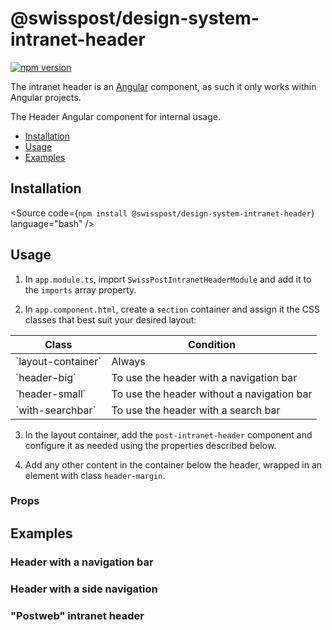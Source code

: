 
<Meta of={IntranetHeaderStories} />

# @swisspost/design-system-intranet-header

[![npm version](https://badge.fury.io/js/@swisspost%2Fdesign-system-intranet-header.svg)](https://badge.fury.io/js/@swisspost%2Fdesign-system-intranet-header)

<div className="alert alert-info alert-md">
  The intranet header is an <a href="//Angular.io" target="_blank">Angular</a> component, as such it only works within
  Angular projects.
</div>

The Header Angular component for internal usage.

<ul>
  <li><a href="#installation" target="_self">Installation</a></li>
  <li><a href="#usage" target="_self">Usage</a></li>
  <li><a href="#examples" target="_self">Examples</a></li>
</ul>

## Installation

<Source
  code={`npm install @swisspost/design-system-intranet-header`}
  language="bash"
/>

## Usage

1. In `app.module.ts`, import `SwissPostIntranetHeaderModule` and add it to the `imports` array property.

<Source
  code={SampleUse}
  language="bash"
/>


2. In `app.component.html`, create a `section` container and assign it the CSS classes that best suit your desired layout:

<table className="table table-sm table-bordered table-striped">
  <thead>
  <tr>
    <th>Class</th>
    <th>Condition</th>
  </tr>
  </thead>
  <tbody>
  <tr>
    <td>`layout-container`</td>
    <td>Always</td>
  </tr>
  <tr>
    <td>`header-big`</td>
    <td>To use the header with a navigation bar</td>
  </tr>
  <tr>
    <td>`header-small`</td>
    <td>To use the header without a navigation bar</td>
  </tr>
  <tr>
    <td>`with-searchbar`</td>
    <td>To use the header with a search bar</td>
  </tr>
  </tbody>
</table>

3. In the layout container, add the `post-intranet-header` component and configure it as needed using the properties described below.

4. Add any other content in the container below the header, wrapped in an element with class `header-margin`.

### Props

<ArgTypes of={IntranetHeaderStories} />

## Examples

### Header with a navigation bar

<Source
  code={SampleNavigationBar}
  language="html"
/>

### Header with a side navigation

<Source
  code={SampleSideNavigation}
  language="html"
/>

### "Postweb" intranet header

<Source
  code={SamplePostweb}
  language="html"
/>
